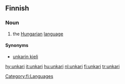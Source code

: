 {{see|Unkari}}
==Finnish==
{{wikipedia|lang=fi|unkarin kieli}}

===Noun===
{{fi-noun|unkar}}

# the [[Hungarian]] [[language]]

====Synonyms====
*[[unkarin kieli]]

[[Category:fi:Languages]]

[[hy:unkari]]
[[it:unkari]]
[[hu:unkari]]
[[nl:unkari]]
[[fi:unkari]]
[[tr:unkari]]